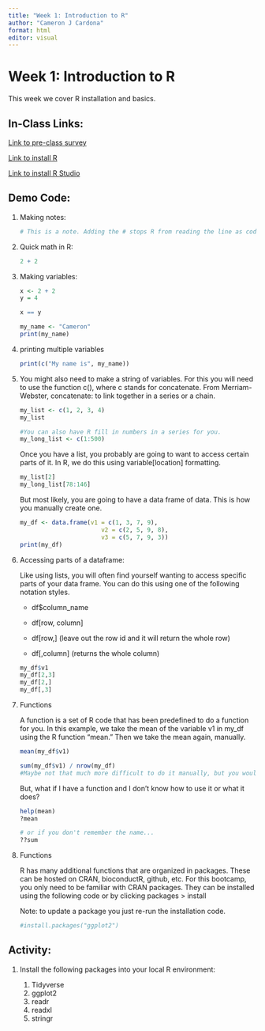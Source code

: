```yaml
---
title: "Week 1: Introduction to R"
author: "Cameron J Cardona"
format: html
editor: visual
---
```


# Week 1: Introduction to R

This week we cover R installation and basics.

## In-Class Links:

[Link to pre-class survey](https://forms.gle/Z3HHcgy95hd1MSQj9)

[Link to install R](https://cran.r-project.org/)

[Link to install R Studio](https://posit.co/download/rstudio-desktop/)

## Demo Code:

1.  Making notes:

    ```r
    # This is a note. Adding the # stops R from reading the line as code so you can make notes 
    ```

2.  Quick math in R:

    ```r
    2 + 2
    ```

3.  Making variables:

    ```r
    x <- 2 + 2
    y = 4

    x == y

    my_name <- "Cameron"
    print(my_name)
    ```

4.  printing multiple variables

    ```r
    print(c("My name is", my_name))
    ```

5.  You might also need to make a string of variables. For this you will need to use the function c(), where c stands for concatenate. From Merriam-Webster, concatenate: to link together in a series or a chain.

    ```r
    my_list <- c(1, 2, 3, 4)
    my_list

    #You can also have R fill in numbers in a series for you. 
    my_long_list <- c(1:500)
    ```

    Once you have a list, you probably are going to want to access certain parts of it. In R, we do this using variable\[location\] formatting.

    ```r
    my_list[2]
    my_long_list[78:146]
    ```

    But most likely, you are going to have a data frame of data. This is how you manually create one.

    ```r
    my_df <- data.frame(v1 = c(1, 3, 7, 9),
                           v2 = c(2, 5, 9, 8),
                           v3 = c(5, 7, 9, 3))
    print(my_df)
    ```

6.  Accessing parts of a dataframe:

    Like using lists, you will often find yourself wanting to access specific parts of your data frame. You can do this using one of the following notation styles.

    -   df\$column_name

    -   df\[row, column\]

    -   df\[row,\] (leave out the row id and it will return the whole row)

    -   df\[,column\] (returns the whole column)

    ```r
    my_df$v1
    my_df[2,3]
    my_df[2,]
    my_df[,3]
    ```

7.  Functions

    A function is a set of R code that has been predefined to do a function for you. In this example, we take the mean of the variable v1 in my_df using the R function "mean." Then we take the mean again, manually.

    ```r
    mean(my_df$v1)

    sum(my_df$v1) / nrow(my_df) 
    #Maybe not that much more difficult to do it manually, but you would need to know how to use the sum() and nrow() functions. You can imagine that doing larger tasks with a single function can make things a lot easier. 
    ```

    But, what if I have a function and I don't know how to use it or what it does?

    ```r
    help(mean)
    ?mean

    # or if you don't remember the name... 
    ??sum
    ```

8.  Functions

    R has many additional functions that are organized in packages. These can be hosted on CRAN, bioconductR, github, etc. For this bootcamp, you only need to be familiar with CRAN packages. They can be installed using the following code or by clicking packages \> install

    Note: to update a package you just re-run the installation code.

    ```r
    #install.packages("ggplot2")
    ```

## Activity:

1.  Install the following packages into your local R environment:

    1.  Tidyverse
    2.  ggplot2
    3.  readr
    4.  readxl
    5.  stringr
